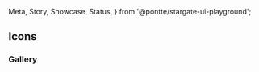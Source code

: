   Meta,
  Story,
  Showcase,
  Status,
} from '@pontte/stargate-ui-playground';

<Meta title="Icon/Gallery" />

## Icons

<Status type="experimental" />

### Gallery

<Showcase list={icons} />
